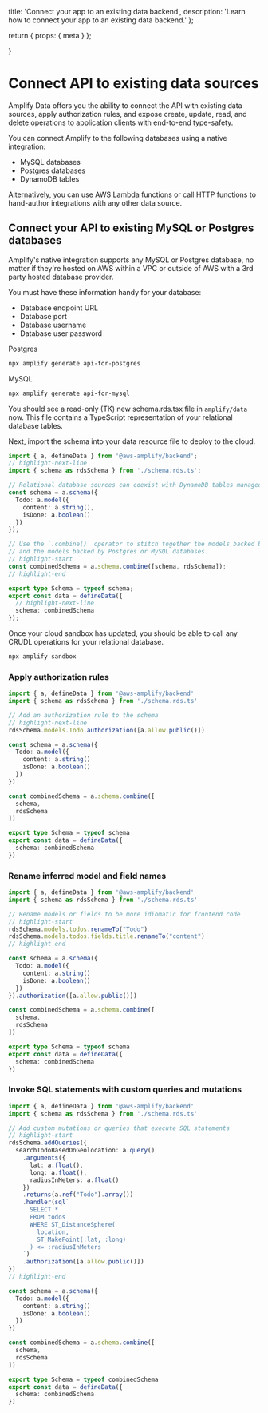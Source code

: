   title: 'Connect your app to an existing data backend',
  description: 'Learn how to connect your app to an existing data backend.'
};

  return {
    props: {
      meta
    }
  };

}

# Connect API to existing data sources

Amplify Data offers you the ability to connect the API with existing data sources, apply authorization rules, and expose create, update, read, and delete operations to application clients with end-to-end type-safety.

You can connect Amplify to the following databases using a native integration:

- MySQL databases
- Postgres databases
- DynamoDB tables

Alternatively, you can use AWS Lambda functions or call HTTP functions to hand-author integrations with any other data source.

## Connect your API to existing MySQL or Postgres databases

Amplify's native integration supports any MySQL or Postgres database, no matter if they're hosted on AWS within a VPC or outside of AWS with a 3rd party hosted database provider.

You must have these information handy for your database:

- Database endpoint URL
- Database port
- Database username
- Database user password

Postgres

```bash title="Terminal"
npx amplify generate api-for-postgres
```

MySQL

```bash title="Terminal"
npx amplify generate api-for-mysql
```

You should see a read-only (TK) new schema.rds.tsx file in `amplify/data` now. This file contains a TypeScript representation of your relational database tables.

Next, import the schema into your data resource file to deploy to the cloud.

```ts title="amplify/data/resource.ts"
import { a, defineData } from '@aws-amplify/backend';
// highlight-next-line
import { schema as rdsSchema } from './schema.rds.ts';

// Relational database sources can coexist with DynamoDB tables managed by Amplify.
const schema = a.schema({
  Todo: a.model({
    content: a.string(),
    isDone: a.boolean()
  })
});

// Use the `.combine()` operator to stitch together the models backed by DynamoDB
// and the models backed by Postgres or MySQL databases.
// highlight-start
const combinedSchema = a.schema.combine([schema, rdsSchema]);
// highlight-end

export type Schema = typeof schema;
export const data = defineData({
  // highlight-next-line
  schema: combinedSchema
});
```

Once your cloud sandbox has updated, you should be able to call any CRUDL operations for your relational database.

```bash
npx amplify sandbox
```

### Apply authorization rules

```ts title="amplify/data/resource.ts"
import { a, defineData } from '@aws-amplify/backend'
import { schema as rdsSchema } from './schema.rds.ts'

// Add an authorization rule to the schema
// highlight-next-line
rdsSchema.models.Todo.authorization([a.allow.public()])

const schema = a.schema({
  Todo: a.model({
    content: a.string()
    isDone: a.boolean()
  })
})

const combinedSchema = a.schema.combine([
  schema,
  rdsSchema
])

export type Schema = typeof schema
export const data = defineData({
  schema: combinedSchema
})
```

### Rename inferred model and field names

```ts title="amplify/data/resource.ts"
import { a, defineData } from '@aws-amplify/backend'
import { schema as rdsSchema } from './schema.rds.ts'

// Rename models or fields to be more idiomatic for frontend code
// highlight-start
rdsSchema.models.todos.renameTo("Todo")
rdsSchema.models.todos.fields.title.renameTo("content")
// highlight-end

const schema = a.schema({
  Todo: a.model({
    content: a.string()
    isDone: a.boolean()
  })
}).authorization([a.allow.public()])

const combinedSchema = a.schema.combine([
  schema,
  rdsSchema
])

export type Schema = typeof schema
export const data = defineData({
  schema: combinedSchema
})
```

### Invoke SQL statements with custom queries and mutations

```ts title="amplify/data/resource.ts"
import { a, defineData } from '@aws-amplify/backend'
import { schema as rdsSchema } from './schema.rds.ts'

// Add custom mutations or queries that execute SQL statements
// highlight-start
rdsSchema.addQueries({
  searchTodoBasedOnGeolocation: a.query()
    .arguments({
      lat: a.float(),
      long: a.float(),
      radiusInMeters: a.float()
    })
    .returns(a.ref("Todo").array())
    .handler(sql`
      SELECT *
      FROM todos
      WHERE ST_DistanceSphere(
        location,
        ST_MakePoint(:lat, :long)
      ) <= :radiusInMeters
    `)
    .authorization([a.allow.public()])
})
// highlight-end

const schema = a.schema({
  Todo: a.model({
    content: a.string()
    isDone: a.boolean()
  })
})

const combinedSchema = a.schema.combine([
  schema,
  rdsSchema
])

export type Schema = typeof combinedSchema
export const data = defineData({
  schema: combinedSchema
})
```
